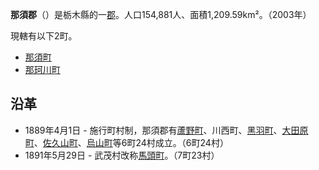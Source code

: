 {{日本郡
| 郡 = 那須郡
| 日文原名 = 那須郡
| 平假名 = なすぐん
| 羅馬字拼音 = Nasu-gun
| 地圖 =
| 都道府縣 = 栃木縣
| 編號 = 
| 町 = 2
| 村 = 
| 經度 = 
| 緯度 = 
| 註記 = 
|}}
'''那須郡'''（{{jpn|j=那須郡|hg=なすぐん|rm=Nasu gun|f=y}}）是栃木縣的一[[郡|郡]]。人口154,881人、面積1,209.59km²。（2003年）

現轄有以下2町。
*[[那須町|那須町]]
*[[那珂川町|那珂川町]]

==沿革==
*1889年4月1日 - 施行町村制，那須郡有[[蘆野町|蘆野町]]、川西町、[[黑羽町|黑羽町]]、[[大田原町|大田原町]]、[[佐久山町|佐久山町]]、[[烏山町|烏山町]]等6町24村成立。（6町24村）
*1891年5月29日 - 武茂村改称[[馬頭町|馬頭町]]。（7町23村）

{{下野國的郡}}
{{栃木縣}}